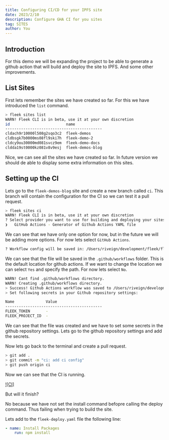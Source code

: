 ```yaml
---
title: Configuring CI/CD for your IPFS site
date: 2023/2/10
description: Configure GHA CI for you sites
tag: SITES
author: You
---
```


## Introduction

For this demo we will be expanding the project to be able to generate a github action that will build and deploy the site to IPFS.
And some other improvements.

## List Sites

First lets remember the sites we have created so far. For this we have introduced the `list` command.

```bash copy
> fleek sites list
WARN! Fleek CLI is in beta, use it at your own discretion
id                         name            
-------------------------------------------
cldach9r10000l508g2sqo3c2  fleek-demos     
cldbsgk7b0000ms08fl9ski7h  fleek-demo-2    
cldcy9ou30000md081svcz9em  fleek-demo-docs 
cldda19st0000kz081v8v9esj  fleek-demos-blog
```

Nice, we can see all the sites we have created so far. In future version we should de able to display some extra information on this sites.

## Setting up the CI

Lets go to the `fleek-demos-blog` site and create a new branch called `ci`. This branch will contain the configuration for the CI so we can test it a pull request.

```bash copy
> fleek sites ci
WARN! Fleek CLI is in beta, use it at your own discretion
? Select provider you want to use for building and deploying your sites › - Use arrow-keys. Return to submit.
❯   GitHub Actions - Generator of Github Actions YAML file
```

We can see that we have only one option for now, but in the future we will be adding more options. For now lets select `GitHub Actions`.

```bash copy
? Workflow config will be saved in: /Users/riveign/development/fleek/fleek-demo/fleek-demos-blog/.github/workflows/fleek-deploy.yaml. Would you like to specify a different path? › No / Yes
```

We can see that the file will be saved in the `.github/workflows` folder. This is the default location for github actions. If we want to change the location we can select `Yes` and specify the path. For now lets select `No`.

```bash copy
WARN! Cant find .github/workflows directory.
WARN! Creating .github/workflows directory.
> Success! Github Actions workflow was saved to /Users/riveign/development/fleek/fleek-demo/fleek-demos-blog/.github/workflows/fleek-deploy.yaml file.
> Set following secrets in your Github repository settings:

Name              Value                    
-------------------------------------------
FLEEK_TOKEN       - 
FLEEK_PROJECT_ID  -
```

We can see that the file was created and we have to set some secrets in the github repository settings. Lets go to the github repository settings and add the secrets.

Now lets go back to the terminal and create a pull request.

```bash copy
> git add .
> git commit -m "ci: add ci config"
> git push origin ci
```

Now we can see that the CI is running.

[![CI]](./images/ci.png)

But will it finish?

No because we have not set the install command befopre calling the deploy command. Thus failing when trying to build the site.

Lets add to the `fleek-deploy.yaml` file the following line:

```yaml copy
- name: Install Packages
    run: npm install
```
